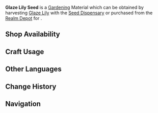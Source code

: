 {{Item Infobox
|id           = 130004
|image        = Item Glaze Lily Seed.png
|type         = Gardening Materials
|invCategory  = Seed Dispensary
|group        = Luxuriant Glebe
|description  = A seed obtained from the [[Seed Dispensary]]. A quality seed full of life, just waiting to be planted in the fields of the Realm Within. After some time, it will grow into a [[Glaze Lily]].
|source1      = Harvesting [[Glaze Lily]] with the [[Seed Dispensary]]
|source2      = [[Housing/Realm Depot|Realm Depot]]
}}
'''Glaze Lily Seed''' is a [[Gardening]] Material which can be obtained by harvesting [[Glaze Lily]] with the [[Seed Dispensary]] or purchased from the [[Realm Depot]] for {{Item|Realm Currency|30|x=5}}.

==Shop Availability==
{{Shop Availability|currency=Realm Currency}}

==Craft Usage==
{{Craft Usage}}

==Other Languages==
{{Other Languages
|en      = Glaze Lily Seed
|zhs     = 「琉璃百合」的种子
|zhs_rm  = "Liúlí Bǎihé" de Zhǒngzi
|zht     = 「琉璃百合」的種子
|zht_rm  = "Liúlí Bǎihé" de Zhǒngzi
|zh_tl   = "Glaze Lily" Seed
|ja      = 「琉璃百合」の種
|ja_rm   = "Ruri Yuri" no Tane
|ja_tl   = "Glaze Lily" Seed
|ko      = 「유리백합」 씨앗
|ko_rm   = "Yuri Baekhap" Ssiat
|ko_tl   = "Glaze Lily" Seed
|es      = Semilla de lirio de cristal
|es_tl   = Crystal Lily Seed
|fr      = Graine de lys vernis
|fr_tl   = Varnished Lily Seed
|ru      = Семена глазурной лилии
|ru_tl   = 
|th      = Glaze Lily Seed
|vi      = Hạt giống Bách Hợp Lưu Ly
|vi_tl   = 
|de      = Glasliliensamen
|de_tl   = Glass Lily Seed
|id      = Glaze Lily Seed
|pt      = Semente de Lírio de Vidro
|pt_tl   = Glass Lily Seed
}}

==Change History==
{{Change History|2.0}}

==Navigation==
{{Material Navbox|type=Gardening Materials}}